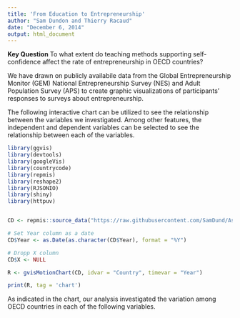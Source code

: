 ```yaml
---
title: 'From Education to Entrepreneurship'
author: "Sam Dundon and Thierry Racaud"
date: "December 6, 2014"
output: html_document
---
```


**Key Question**
To what extent do teaching methods supporting self-confidence affect the rate of entrepreneurship in OECD countries?

We have drawn on publicly availabile data from the Global Entrepreneurship Monitor (GEM) National Entrepreneurship Survey (NES) and Adult Population Survey (APS) to create graphic visualizations of participants' responses to surveys about entrepreneurship. 

The following interactive chart can be utilized to see the relationship between the variables we investigated. Among other features, the independent and dependent variables can be selected to see the relationship between each of the variables.

```r
library(ggvis)
library(devtools)
library(googleVis)
library(countrycode)
library(repmis)
library(reshape2)
library(RJSONIO)
library(shiny)
library(httpuv)


CD <- repmis::source_data("https://raw.githubusercontent.com/SamDund/Assign2Education/master/GEMData/CompleteData.csv", header = TRUE, na.strings = "NA")

# Set Year column as a date
CD$Year <- as.Date(as.character(CD$Year), format = "%Y")

# Dropp X column
CD$X <- NULL

R <- gvisMotionChart(CD, idvar = "Country", timevar = "Year")

print(R, tag = 'chart')
```

As indicated in the chart, our analysis investigated the variation among OECD countries in each of the following variables.

